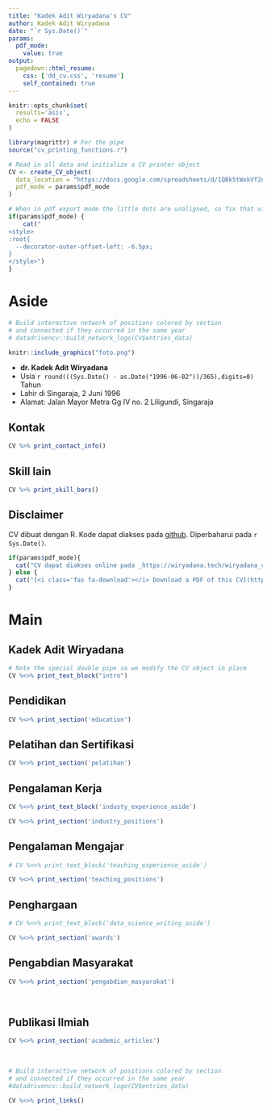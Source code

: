 ```yaml
---
title: "Kadek Adit Wiryadana's CV"
author: Kadek Adit Wiryadana
date: "`r Sys.Date()`"
params:
  pdf_mode:
    value: true
output:
  pagedown::html_resume:
    css: ['dd_cv.css', 'resume']
    self_contained: true
---
```


```r
knitr::opts_chunk$set(
  results='asis', 
  echo = FALSE
)

library(magrittr) # For the pipe
source("cv_printing_functions.r")

# Read in all data and initialize a CV printer object
CV <- create_CV_object(
  data_location = "https://docs.google.com/spreadsheets/d/1QBk5tWxkVf2n-vr2u2ysb9GxS4ljc1bMuEHxtkk0bqA/edit#gid=917338460",  
  pdf_mode = params$pdf_mode
)

```


```r
# When in pdf export mode the little dots are unaligned, so fix that with some conditional CSS.
if(params$pdf_mode) {
    cat("
<style>
:root{
  --decorator-outer-offset-left: -6.5px;
}
</style>")
}
```


Aside
================================================================================

```r
# Build interactive network of positions colored by section
# and connected if they occurred in the same year
# datadrivencv::build_network_logo(CV$entries_data)
```

```r
knitr::include_graphics("foto.png")
```

* **dr. Kadek Adit Wiryadana**
* Usia `r round(((Sys.Date() - as.Date("1996-06-02"))/365),digits=0)` Tahun
* Lahir di Singaraja, 2 Juni 1996
* Alamat: Jalan Mayor Metra Gg IV no. 2 Liligundi, Singaraja

Kontak {#contact}
--------------------------------------------------------------------------------

```r
CV %>% print_contact_info()
```

Skill lain {#skills}
--------------------------------------------------------------------------------

```r
CV %>% print_skill_bars()
```



Disclaimer {#disclaimer}
--------------------------------------------------------------------------------

CV dibuat dengan R. Kode dapat diakses pada [github](https://github.com/wiryadana/my_CV).
Diperbaharui pada `r Sys.Date()`.
```r
if(params$pdf_mode){
  cat("CV dapat diakses online pada _https://wiryadana.tech/wiryadana_cv/cv.html")
} else {
  cat("[<i class='fas fa-download'></i> Download a PDF of this CV](https://github.com/wiryadana/my_CV/blob/main/wiryadana_cv.pdf)")
}
```

Main
================================================================================

Kadek Adit Wiryadana {#title}
--------------------------------------------------------------------------------

```r
# Note the special double pipe so we modify the CV object in place
CV %<>% print_text_block("intro") 
```



Pendidikan {data-icon=graduation-cap data-concise=true}
--------------------------------------------------------------------------------

```r
CV %<>% print_section('education')
```



Pelatihan dan Sertifikasi {data-icon=laptop}
--------------------------------------------------------------------------------

```r
CV %<>% print_section('pelatihan')
```



Pengalaman Kerja {data-icon=suitcase}
--------------------------------------------------------------------------------

::: aside
```r
CV %<>% print_text_block('industy_experience_aside')
```
:::

```r
CV %<>% print_section('industry_positions')
```

<!-- These breaks just force a new page so section doesnt get cut off -->
\newpage

Pengalaman Mengajar {data-icon=chalkboard-teacher}
--------------------------------------------------------------------------------

::: aside
```r
# CV %<>% print_text_block('teaching_experience_aside')
```
:::

```r
CV %<>% print_section('teaching_positions')
```


Penghargaan {data-icon=chart-line}
--------------------------------------------------------------------------------

::: aside
```r
# CV %<>% print_text_block('data_science_writing_aside')
```
:::

```r
CV %<>% print_section('awards')
```



Pengabdian Masyarakat  {data-icon=newspaper}
--------------------------------------------------------------------------------

```r
CV %<>% print_section('pengabdian_masyarakat')
```


<br>


Publikasi Ilmiah {data-icon=book}
--------------------------------------------------------------------------------

```r
CV %<>% print_section('academic_articles')
```

<br>

::: aside
```r
# Build interactive network of positions colored by section
# and connected if they occurred in the same year
#datadrivencv::build_network_logo(CV$entries_data)
```
:::

```r
CV %<>% print_links()
```

